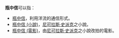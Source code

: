 '''瓶中信'''可以指：
* [[瓶中信|瓶中信]]，利用洋流的通信形式。
* [[瓶中信_(小說)|瓶中信 (小說)]]，[[尼可拉斯·史派克|尼可拉斯·史派克]]之小說。
* [[瓶中信_(電影)|瓶中信 (電影)]]，由[[尼可拉斯·史派克|尼可拉斯·史派克]]之小說改拍的電影。
{{disambig|Cat=三字消歧义}}
